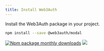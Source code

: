 ```yaml
---
title: Install Web3Auth
---
```


Install the Web3Auth package in your project.

```bash npm2yarn
npm install --save @web3auth/modal
```

[![Npm package monthly downloads](https://badgen.net/npm/dm/@web3auth/modal)](https://www.npmjs.com/package/@web3auth/modal)
[![](https://data.jsdelivr.com/v1/package/npm/@web3auth/modal/badge)](https://www.jsdelivr.com/package/npm/@web3auth/modal)
